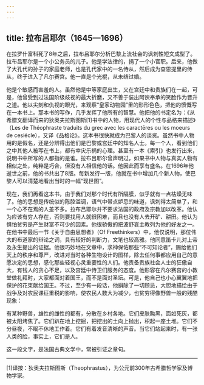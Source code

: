 ```yaml
---
---
---
```

title: 拉布吕耶尔（1645—1696）
---




在拉罗什富科死了8年之后，拉布吕耶尔分析巴黎上流社会的讽刺性短文成型了。拉布吕耶尔是一个小公务员的儿子。他是学法律的，捐了一个小官职。后来，他做了大孔代的孙子的家庭老师，也是孔代家中的一名侍从，然后成为查恩提里的侍从，终于进入了凡尔赛宫。他一直是个光棍，从未结过婚。

他是个敏感而害羞的人。虽然他是中等家庭出生，又在宫廷中和贵族们在一起，可是，他曾受到过法国阶级歧视的最大折磨，又不善于装出阿谀奉承的笑脸作为晋升之道。他以尖刻和仇视的眼光，来观察“皇家动物园”里的形形色色，把他的愤慨写在一本书上。那本书的写作，几乎发挥了他所有的智慧。他把他的书定名为：《从希腊文翻译而来的狄奥夫拉斯图斯[1]书中的人物，用现代人的个性与品格来描述》（Les de Théophraste traduits du grec avec les caractēres ou les moeurs de cesiécle），又译《品格论》。这本书很快就成为巴黎人的谈资。虽然书中人物用的是假名，还是分辨得出他们是巴黎或宫廷中的知名人士。每一个人，看到他们之中其他人被写在书上，都有幸灾乐祸的心理。甚至有一本《索引》也发行出来，说明书中所写的人都指的是谁。拉布吕耶尔曾声明过，如果书中人物与真实人物有相似之处，纯粹是巧合，但没有人相信他的话。他因此而享有盛名。在1696年他逝世之前，他的书共出了8版。每新发行一版，他就在书中增加几个新人物，使巴黎人可以清楚地看出当时的一幅“现世图”。

现在，我们再看这本书，由于我们对那个时代有所隔膜，似乎就有一点枯燥无味了。他的思想是传统似的陈腔滥调，语气中带点妒忌的味道，讽刺得太简单了，和一个心不在焉的人差不多。拉布吕耶尔并不要求法国的政府及宗教加以改革。他认为应该有穷人存在，否则要找用人就很困难，而且也没有人去开矿、耕田。他认为惧怕贫穷是产生财富不可少的因素。他很骄傲的把波舒哀主教列为他的好友之一。在他书中最后一节《关于自由思想者》（Of Freethinkers）中，他仅说明，那位伟大的布道家的辩论之词，具有较好的判断力，文笔也较高雅。他同意笛卡儿对上帝及永生提出的证据。他很巧妙地在文章中，求神保佑那些“不可知论者”，赐给他们天上的秩序和尊严，改进对当时各种生物设计的图样，除去任何事都应用自己的意愿决定的思想，感化那些轻视心灵重要性的人们。他责备贵族社会人士的狂傲自大，有钱人的贪心不足，以及宫廷中侍卫们服务的态度。他形容在凡尔赛宫的小教堂做礼拜时，大家都面对着国王，而不是面对圣坛。可是，他自己也小心翼翼地把保护的花束献给国王。不过，至少有一段话，他摒除了一切顾忌，大胆地描绘由于战争及对农民课征重税的影响，使农民人数大为减少，也贫穷得像野兽一般的残酷现象：

有某种野兽，雄性的雌性的都有，分散在乡村各地。它们皮肤黝黑，面如死灰，都被太阳烤焦了。它们趴在地上挖掘，把挖出的土向上抛出，积起一座土堆。它们不分昼夜，不眠不休地工作着。它们有着发音清晰的声音。当它们站起来时，有一张人类的脸，事实上，它们是人。



这一段文字，是法国古典文学中，常被引证之章句。



* * *



[1]译按：狄奥夫拉斯图斯（Theophrastus），为公元前300年古希腊哲学家及博物学家。